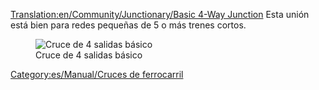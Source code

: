 [[Translation:en/Community/Junctionary/Basic 4-Way Junction]]
{{es/Community/Junctionary/Menú de Cruces}}
Esta unión está bien para redes pequeñas de 5 o más trenes cortos.

[[File:en/Community/Junctionary/Basic4.png|none|frame|Cruce de 4 salidas básico]]

{{es/Community/Junctionary/Criterios sobre cruces|Cheap|0|0|0|2|0|0|1|1|0|0|0||Las averías de los trenes detienen el cruce entero.|
*Sólo puede manejar un tren a la vez. (Se puede solucionar usando [[es/Manual/Señales|Señales de ruta]])
*Puede causar atascos de tráfico 
}}

[[Category:es/Manual/Cruces de ferrocarril]]